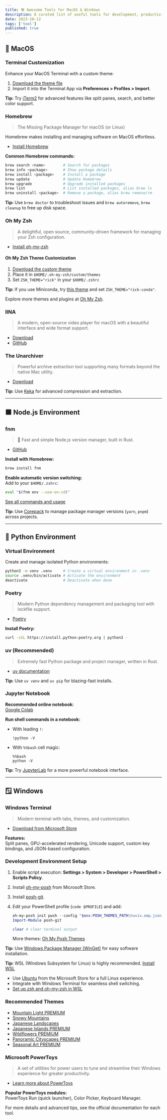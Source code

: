 ```yaml
---
title: 🛠️ Awesome Tools for MacOS & Windows
description: A curated list of useful tools for development, productivity, and entertainment on MacOS and Windows. This guide covers terminal customization, package management, media players, Python/Node.js environment management, and more.
date: 2023-10-12
tags: ['tool']
published: true
---
```


## 🍎 MacOS

### Terminal Customization

Enhance your MacOS Terminal with a custom theme:

1. [Download the theme file](/assets/rick.terminal)
1. Import it into the Terminal App via **Preferences > Profiles > Import**.

**Tip:** Try [iTerm2](https://iterm2.com/) for advanced features like split panes, search, and better color support.

### Homebrew

> The Missing Package Manager for macOS (or Linux)

Homebrew makes installing and managing software on MacOS effortless.

- [Install Homebrew](https://brew.sh/)

**Common Homebrew commands:**

```sh
brew search <name>        # Search for packages
brew info <package>       # Show package details
brew install <package>    # Install a package
brew update               # Update Homebrew
brew upgrade              # Upgrade installed packages
brew list                 # List installed packages, alias brew ls
brew uninstall <package>  # Remove a package, alias brew remove/rm
```

**Tip:** Use `brew doctor` to troubleshoot issues and `brew autoremove`, `brew cleanup` to free up disk space.

### Oh My Zsh

> A delightful, open source, community-driven framework for managing your Zsh configuration.

- [Install oh-my-zsh](https://ohmyz.sh/#install)

#### Oh My Zsh Theme Customization

1. [Download the custom theme](/assets/rick.zsh-theme)
1. Place it in `$HOME/.oh-my-zsh/custom/themes`
1. Set `ZSH_THEME="rick"` in your `$HOME/.zshrc`

**Tip:** If you use Miniconda, try [this theme](/assets/rick-conda.zsh-theme) and set `ZSH_THEME="rick-conda"`.

Explore more themes and plugins at [Oh My Zsh](https://ohmyz.sh).

### IINA

> A modern, open-source video player for macOS with a beautiful interface and wide format support.

- [Download](https://iina.io/)
- [GitHub](https://github.com/iina/iina)

### The Unarchiver

> Powerful archive extraction tool supporting many formats beyond the native Mac utility.

- [Download](https://theunarchiver.com/)

**Tip:** Use [Keka](https://www.keka.io/) for advanced compression and extraction.

---

## 🟩 Node.js Environment

### fnm

> 🚀 Fast and simple Node.js version manager, built in Rust.

- [GitHub](https://github.com/Schniz/fnm)

**Install with Homebrew:**

```sh
brew install fnm
```

**Enable automatic version switching:**  
Add to your `$HOME/.zshrc`:

```sh
eval "$(fnm env --use-on-cd)"
```

[See all commands and usage](https://github.com/Schniz/fnm/blob/master/docs/commands.md)

**Tip:** Use [Corepack](/blog/2025-05-16) to manage package manager versions (`yarn`, `pnpm`) across projects.

---

## 🐍 Python Environment

### Virtual Environment

Create and manage isolated Python environments:

```sh
python3 -m venv .venv     # Create a virtual environment in .venv
source .venv/bin/activate # Activate the environment
deactivate                # Deactivate when done
```

### Poetry

> Modern Python dependency management and packaging tool with lockfile support.

- [Poetry](https://python-poetry.org/)

**Install Poetry:**

```sh
curl -sSL https://install.python-poetry.org | python3 -
```

### uv (Recommended)

> Extremely fast Python package and project manager, written in Rust.

- [uv documentation](https://docs.astral.sh/uv/)

**Tip:** Use `uv venv` and `uv pip` for blazing-fast installs.

### Jupyter Notebook

**Recommended online notebook:**  
[Google Colab](https://colab.research.google.com/)

**Run shell commands in a notebook:**

- With leading `!`:

  ```ipynb
  !python -V
  ```

- With `%%bash` cell magic:

  ```ipynb
  %%bash
  python -V
  ```

**Tip:** Try [JupyterLab](https://jupyter.org/) for a more powerful notebook interface.

---

## 🪟 Windows

### Windows Terminal

> Modern terminal with tabs, themes, and customization.

- [Download from Microsoft Store](https://apps.microsoft.com/detail/9N0DX20HK701)

**Features:**  
Split panes, GPU-accelerated rendering, Unicode support, custom key bindings, and JSON-based configuration.

### Development Environment Setup

1. Enable script execution: **Settings > System > Developer > PowerShell > Scripts Policy**.
1. Install [oh-my-posh](https://apps.microsoft.com/detail/XP8K0HKJFRXGCK) from Microsoft Store.
1. Install [posh-git](https://github.com/dahlbyk/posh-git).
1. Edit your PowerShell profile (`code $PROFILE`) and add:

   ```ps1
   oh-my-posh init pwsh --config "$env:POSH_THEMES_PATH\huvix.omp.json" | Invoke-Expression
   Import-Module posh-git

   clear # clear terminal output
   ```

   More themes: [Oh My Posh Themes](https://ohmyposh.dev/docs/themes)

**Tip:** Use [Windows Package Manager (WinGet)](https://learn.microsoft.com/en-us/windows/package-manager/winget/) for easy software installation.

**Tip:** WSL (Windows Subsystem for Linux) is highly recommended.
[Install WSL](/blog/2024-09-17)

- Use [Ubuntu](https://apps.microsoft.com/detail/9NZ3KLHXDJP5) from the Microsoft Store for a full Linux experience.
- Integrate with Windows Terminal for seamless shell switching.
- [Set up zsh and oh-my-zsh in WSL](/blog/2024-09-17#install-zsh-and-oh-my-zsh)

### Recommended Themes

- [Mountain Light PREMIUM](https://apps.microsoft.com/detail/9NDSDFS8K786)
- [Snowy Mountains](https://apps.microsoft.com/detail/9ncc12h4qbnv)
- [Japanese Landscapes](https://apps.microsoft.com/detail/9n397lzfq44n)
- [Japanese Islands PREMIUM](https://apps.microsoft.com/detail/9p8z7dt3n2gn)
- [Wildflowers PREMIUM](https://apps.microsoft.com/detail/9njvsxjsp278)
- [Panoramic Cityscapes PREMIUM](https://apps.microsoft.com/detail/9n5mtn76v9nv)
- [Seasonal Art PREMIUM](https://apps.microsoft.com/detail/9n5k6fvj26sd)

### Microsoft PowerToys

> A set of utilities for power users to tune and streamline their Windows experience for greater productivity.

- [Learn more about PowerToys](https://learn.microsoft.com/en-us/windows/powertoys/)

**Popular PowerToys modules:**  
PowerToys Run (quick launcher), Color Picker, Keyboard Manager.

<Callout>
  For more details and advanced tips, see the official documentation for each
  tool.
</Callout>
